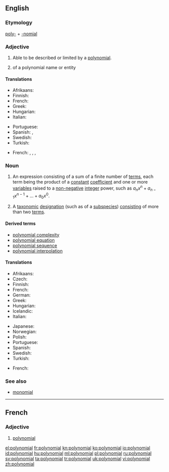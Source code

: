 ==English==
{{wikipedia}}

===Etymology===
[[poly-]] + [[-nomial]]

===Adjective===
{{en-adj}}

# {{algebra}} Able to be described or limited by a [[#Noun|polynomial]].
# {{taxonomy}} of a polynomial name or entity

====Translations====
{{trans-top|in algebra}}
* Afrikaans: {{t|af|polinomies}}
* Finnish: {{t|fi|polynominen}}
* French: {{t+|fr|polynomial}}
* Greek: {{t|el|πολυωνυμικός}}
* Hungarian: {{t|hu|polinomiális}}
* Italian: {{t-|it|polinomiale}}
{{trans-mid}}
* Portuguese: {{t|pt|polinomial}}
* Spanish: {{t|es|polinomial}}, {{t|es|polinómico}}
* Swedish: {{t+|sv|polynomiell}}
* Turkish: {{t|tr|polinom}}
{{trans-bottom}}

{{trans-top|in taxonomy}}
* French: {{t|fr|polynominal|m}}, {{t|fr|polynominale|f}}, {{t|fr|polynomial|m}}, {{t|fr|polynomiale|f}}
{{trans-mid}}
{{trans-bottom}}

===Noun===
{{en-noun}}

# {{algebra}} An expression consisting of a sum of a finite number of [[terms]], each term being the product of a [[constant]] [[coefficient]] and one or more [[variable]]s raised to a [[non-negative]] [[integer]] power, such as <math>a_n x^n + a_{n-1}x^{n-1} + ... + a_0 x^0</math>.
# {{taxonomy}} A [[taxonomic]] [[designation]] (such as of a [[subspecies]]) [[consisting]] of more than two [[term]]s.

====Derived terms====
* [[polynomial complexity]]
* [[polynomial equation]]
* [[polynomial sequence]]
* [[polynomial interpolation]]

====Translations====
{{trans-top|algebraic expression}}
* Afrikaans: {{t|af|polinoom}}
* Czech: {{t-|cs|polynom|m}}
* Finnish: {{t-|fi|polynomi}}
* French: {{t+|fr|polynôme|m}}
* German: {{t-|de|Polynom|n}}
* Greek: {{t+|el|πολυώνυμο|n|s}}
* Hungarian: {{t+|hu|polinom}}
* Icelandic: {{t|is|margliða|f}}
* Italian: {{t-|it|polinomio|m}}
{{trans-mid}}
* Japanese: {{t|ja|多項式|tr=たこうしき, takōshiki}}
* Norwegian: {{t+|no|polynom|n}}
* Polish: {{t+|pl|wielomian|m}}
* Portuguese: {{t+|pt|polinómio|m}}
* Spanish: {{t+|es|polinomio|m}}
* Swedish: {{t+|sv|polynom|n}}
* Turkish: {{t-|tr|polinom}}
{{trans-bottom}}

{{trans-top|taxonomic designation}}
* French: {{t|fr|polynôme|m}}
{{trans-mid}}
{{trans-bottom}}

===See also===
* [[monomial]]

----

==French==

===Adjective===
{{fr-adj|mp=polynomiaux}}

# [[#Adjective|polynomial]]

[[el:polynomial]]
[[fr:polynomial]]
[[kn:polynomial]]
[[ko:polynomial]]
[[io:polynomial]]
[[id:polynomial]]
[[hu:polynomial]]
[[ml:polynomial]]
[[pl:polynomial]]
[[ru:polynomial]]
[[sv:polynomial]]
[[ta:polynomial]]
[[tr:polynomial]]
[[uk:polynomial]]
[[vi:polynomial]]
[[zh:polynomial]]